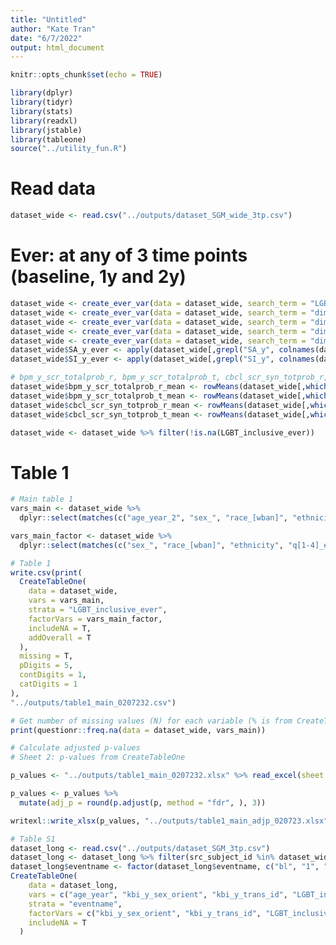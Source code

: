 ```yaml
---
title: "Untitled"
author: "Kate Tran"
date: "6/7/2022"
output: html_document
---
```


```r
knitr::opts_chunk$set(echo = TRUE)
```

```r
library(dplyr)
library(tidyr)
library(stats)
library(readxl)
library(jstable)
library(tableone)
source("../utility_fun.R")
```

# Read data
```r
dataset_wide <- read.csv("../outputs/dataset_SGM_wide_3tp.csv")
```

# Ever: at any of 3 time points (baseline, 1y and 2y)
```r
dataset_wide <- create_ever_var(data = dataset_wide, search_term = "LGBT_inclusive_", new_col_name = "LGBT_inclusive_ever")
dataset_wide <- create_ever_var(data = dataset_wide, search_term = "dim_yesno_q1_", new_col_name = "dim_yesno_q1_ever")
dataset_wide <- create_ever_var(data = dataset_wide, search_term = "dim_yesno_q2_", new_col_name = "dim_yesno_q2_ever")
dataset_wide <- create_ever_var(data = dataset_wide, search_term = "dim_yesno_q3_", new_col_name = "dim_yesno_q3_ever")
dataset_wide <- create_ever_var(data = dataset_wide, search_term = "dim_yesno_q4_", new_col_name = "dim_yesno_q4_ever")
dataset_wide$SA_y_ever <- apply(dataset_wide[,grepl("SA_y", colnames(dataset_wide))],1 ,function(x) {any(x == 1)*1})
dataset_wide$SI_y_ever <- apply(dataset_wide[,grepl("SI_y", colnames(dataset_wide))],1 ,function(x) {any(x == 1)*1})
```

```r
# bpm_y_scr_totalprob_r, bpm_y_scr_totalprob_t, cbcl_scr_syn_totprob_r, cbcl_scr_syn_totprob_t: mean
dataset_wide$bpm_y_scr_totalprob_r_mean <- rowMeans(dataset_wide[,which(grepl("bpm_y_scr_totalprob_r", colnames(dataset_wide)))], na.rm = T)
dataset_wide$bpm_y_scr_totalprob_t_mean <- rowMeans(dataset_wide[,which(grepl("bpm_y_scr_totalprob_t", colnames(dataset_wide)))], na.rm = T)
dataset_wide$cbcl_scr_syn_totprob_r_mean <- rowMeans(dataset_wide[,which(grepl("cbcl_scr_syn_totprob_r", colnames(dataset_wide)))], na.rm = T)
dataset_wide$cbcl_scr_syn_totprob_t_mean <- rowMeans(dataset_wide[,which(grepl("cbcl_scr_syn_totprob_t", colnames(dataset_wide)))], na.rm = T)

dataset_wide <- dataset_wide %>% filter(!is.na(LGBT_inclusive_ever))
```

# Table 1
```r
# Main table 1
vars_main <- dataset_wide %>% 
  dplyr::select(matches(c("age_year_2", "sex_", "race_[wban]", "ethnicity", "income_2", "q3_e", "so_fac", "q[124]_e", "harm_2", "bully", "t_mean", "S[IA]_y_ever"))) %>% names() #"victim_2", "race_[wbanom], "_perc$", 

vars_main_factor <- dataset_wide %>% 
  dplyr::select(matches(c("sex_", "race_[wban]", "ethnicity", "q[1-4]_e", "harm_2", "S[IA]_y_ever"))) %>% names()
```

``` r
# Table 1
write.csv(print(
  CreateTableOne(
    data = dataset_wide,
    vars = vars_main,
    strata = "LGBT_inclusive_ever",
    factorVars = vars_main_factor,
    includeNA = T,
    addOverall = T
  ),
  missing = T,
  pDigits = 5,
  contDigits = 1,
  catDigits = 1
),
"../outputs/table1_main_0207232.csv")

# Get number of missing values (N) for each variable (% is from CreateTableOne function)
print(questionr::freq.na(data = dataset_wide, vars_main))
```

```r
# Calculate adjusted p-values
# Sheet 2: p-values from CreateTableOne

p_values <- "../outputs/table1_main_0207232.xlsx" %>% read_excel(sheet = 2)

p_values <- p_values %>%
  mutate(adj_p = round(p.adjust(p, method = "fdr", ), 3))

writexl::write_xlsx(p_values, "../outputs/table1_main_adjp_020723.xlsx")
```

```r
# Table S1
dataset_long <- read.csv("../outputs/dataset_SGM_3tp.csv")
dataset_long <- dataset_long %>% filter(src_subject_id %in% dataset_wide$src_subject_id)
dataset_long$eventname <- factor(dataset_long$eventname, c("bl", "1", "2"))
CreateTableOne(
    data = dataset_long,
    vars = c("age_year", "kbi_y_sex_orient", "kbi_y_trans_id", "LGBT_inclusive"),
    strata = "eventname",
    factorVars = c("kbi_y_sex_orient", "kbi_y_trans_id", "LGBT_inclusive"),
    includeNA = T
  )
```

